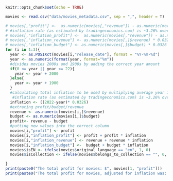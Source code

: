 ```r
knitr::opts_chunk$set(echo = TRUE)

movies <- read.csv("data/movies_metadata.csv", sep = ",", header = T)

# movies[,"profit"] <-  as.numeric(movies[,"revenue"]) - as.numeric(movies[,"budget"])
# #inflation rate (as estimated by tradingeconomics.com) is ~3.26% over the last 100 years
# movies[,"inflation_profit"] <-  as.numeric(movies[,"revenue"]) - as.numeric(movies[,"budget"]) * 0.0326
# movies[,"inflation_revenue"] <- as.numeric(movies[,]$revenue) * 0.0326
# movies[,"inflation_budget"] <- as.numeric(movies[,]$budget) * 0.0326
for (i in 1:3){
  year <- as.POSIXct(movies[i,"release_date"], format = "%Y-%m-%d")
  year <- as.numeric(format(year, format="%m"))
  #divides movies 2000s and 1900s by adding the correct year amount
  if(0 <= year || year <= 22){
    year <- year + 2000
  }else{
    year <- year + 1900
  }
  #calculating total inflation to be used by multiplying average year inflation rate * (difference in 2022 and year movie was released)
   #inflation rate (as estimated by tradingeconomics.com) is ~3.26% over the last 100 years
  inflation <- ((2022-year)* 0.0326)
  #extracing profit/budget/revenue 
  revenue <- as.numeric(movies[i,]$revenue)
  budget <- as.numeric(movies[i,]$budget)
  profit<- revenue - budget
  #putting new values into the correct column
  movies[i,"profit"] <- profit
  movies[i,"inflation_profit"] <- profit + profit * inflation
  movies[i,"inflation_revenue"] <- revenue + revenue * inflation
  movies[i,"inflation_budget"] <-  budget + budget * inflation
  movies$isEN <- ifelse(movies$original_language == "en", 1, 0)
  movies$isCollection <- ifelse(movies$belongs_to_collection == "", 0, 1)

}
print(paste0("The total profit for movies: $", movies[1, "profit"]))
print(paste0("The total profit for movies, adjusted for inflation was: $", movies[1, "inflation_profit"]))
```